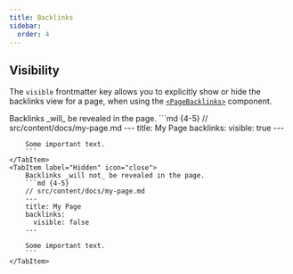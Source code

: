 ```yaml
---
title: Backlinks
sidebar:
  order: 4
---
```



## Visibility
The `visible` frontmatter key allows you to explicitly show or hide the backlinks view for a page,
when using the [`<PageBacklinks>`](/todo) component.

<Tabs>
	<TabItem label="Shown" icon="approve-check">
		Backlinks _will_ be revealed in the page.
		```md {4-5}
		// src/content/docs/my-page.md
		---
		title: My Page
		backlinks:
		  visible: true
		---

		Some important text.
		```
	</TabItem>
	<TabItem label="Hidden" icon="close">
		Backlinks _will not_ be revealed in the page.
		```md {4-5}
		// src/content/docs/my-page.md
		---
		title: My Page
		backlinks:
		  visible: false
		---

		Some important text.
		```
	</TabItem>
</Tabs>

